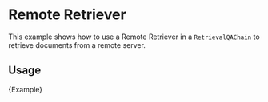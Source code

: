 # Remote Retriever

This example shows how to use a Remote Retriever in a `RetrievalQAChain` to retrieve documents from a remote server.

## Usage


<CodeBlock language="typescript">{Example}</CodeBlock>
